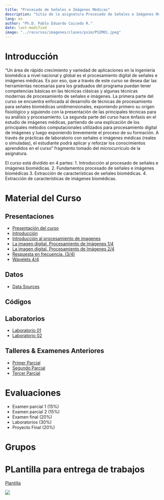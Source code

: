 ---
title: "Procesado de Señales e Imágenes Médicas"
description: "Sitio de la asignatura Procesado de Señales e Imágenes Médicas en la Escuela Colombiana de Ingeniería"
lang: es
author: "Ph.D. Pablo Eduardo Caicedo R."
date: last-modified
image: "../recursos/imagenes/clases/psim/PSIM01.jpeg"
---

# Introducción

"Un área de rápido crecimiento y variedad de aplicaciones en la ingeniería biomédica a nivel nacional y global es el procesamiento digital de señales e imágenes médicas. Es por eso, que a través de este curso se desea dar las herramientas necesarias para los graduados del programa puedan tener competencias básicas en las técnicas clásicas y algunas técnicas modernas de procesamiento de señales e imágenes. La primera parte del curso se encuentra enfocada al desarrollo de técnicas de procesamiento para señales biomédicas unidimensionales, exponiendo primero su origen fisiológico y siguiendo con la presentación de las principales técnicas para su análisis y procesamiento. La segunda parte del curso hace énfasis en el estudio de imágenes médicas, partiendo de una explicación de los principales métodos computacionales utilizados para procesamiento digital de imágenes y luego exponiendo brevemente el proceso de su formación. A través de prácticas de laboratorio con señales e imágenes médicas (reales o simuladas), el estudiante podrá aplicar y reforzar los conocimientos aprendidos en el curso" fragmento tomado del microcurriculo de la asignatura.

El curso está dividido en 4 partes:
1.	Introducción al procesado de señales e imágenes biomédicas.
2.	Fundamentos procesado de señales e imágenes biomédicas
3.	Extracción de características de señales biomédicas.
4.	Extracción de características de imágenes biomédicas.

# Material del Curso

## Presentaciones

- [Presentación del curso](../presentaciones/PSIM/Lect001_Presentacion.qmd)
- [Introducción](../presentaciones/PSIM/Lect002_Intro_PSIM.qmd)
- [Introducción al procesamiento de imagenes](../presentaciones/PSIM/lect004_Intro_ImgProc.qmd)
- [La imagen digital. Procesamiento de Imágenes 1/4](../presentaciones/PSIM/Lect005_Imag_Proc_001.qmd)
- [La imagen digital. Procesamiento de Imágenes 2/4](../presentaciones/PSIM/Lect006_Imag_Proc_002.qmd)
- [Respuesta en frecuencia. (3/4)](../presentaciones/PSIM/Lect007_Imag_Proc_003.qmd)
- [Wavelets 4/4](../presentaciones/PSIM/Lect008_Wavelet.qmd)
  
## Datos

* [Data Sources](../presentaciones/PSIM/Asist001_SourcesData.qmd)

## Códigos


## Laboratorios

- [Laboratorio 01](../laboratorios/PSIM/eval001_ConductaEntrada.ipynb)
- [Laboratorio 02](../laboratorios/PSIM/lab002_adquisicion_bit_color.qmd)

## Talleres \& Examenes Anteriores

- [Primer Parcial](../recursos/talleres/PSIM/examen01_p.pdf)
- [Segundo Parcial](../recursos/talleres/PSIM/examen02_p.pdf)
- [Tercer Parcial](../recursos/talleres/PSIM/examen03_p.pdf)

# Evaluaciones

-	Examen parcial 1 (15%)
-	Examen parcial 2 (15%)
-	Examen final (20%)
-	Laboratorios (30%) 
-	Proyecto Final (20%)

# Grupos



# PLantilla para entrega de trabajos

[Plantilla](../recursos/documentos/LatexTemplate/plantillasCurso.zip)

::: {.column-margin}
![](../recursos/imagenes/generales/Escuela_Rosario_logo.png)
:::